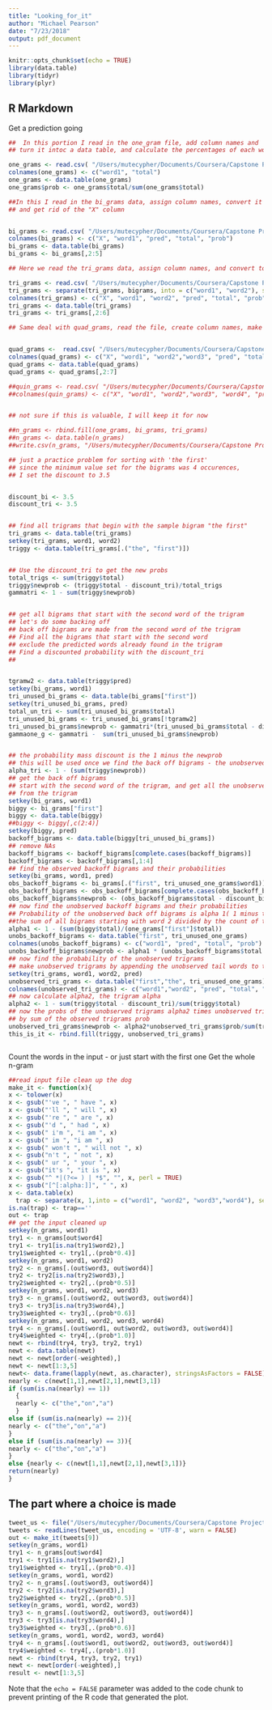 ```yaml
---
title: "Looking_for_it"
author: "Michael Pearson"
date: "7/23/2018"
output: pdf_document
---
```


```r
knitr::opts_chunk$set(echo = TRUE)
library(data.table)
library(tidyr)
library(plyr)
```

## R Markdown

Get a prediction going

```r
##  In this portion I read in the one_gram file, add column names and 
## turn it intoc a data table, and calculate the percentages of each word - one_gram

one_grams <- read.csv( "/Users/mutecypher/Documents/Coursera/Capstone Project/20sample/one_gram_ns_ns.csv")
colnames(one_grams) <- c("word1", "total")
one_grams <- data.table(one_grams)
one_grams$prob <- one_grams$total/sum(one_grams$total)

##In this I read in the bi_grams data, assign column names, convert it to a data table
## and get rid of the "X" column


bi_grams <- read.csv( "/Users/mutecypher/Documents/Coursera/Capstone Project/20sample/nosingles_bi_ns_ns.csv")
colnames(bi_grams) <- c("X", "word1", "pred", "total", "prob")
bi_grams <- data.table(bi_grams)
bi_grams <- bi_grams[,2:5]

## Here we read the tri_grams data, assign column names, and convert to a data table 

tri_grams <- read.csv( "/Users/mutecypher/Documents/Coursera/Capstone Project/20sample/nosingles_tri_ns_ns.csv")
tri_grams <- separate(tri_grams, bigrams, into = c("word1", "word2"), sep = " ")
colnames(tri_grams) <- c("X", "word1", "word2", "pred", "total", "prob")
tri_grams <- data.table(tri_grams)
tri_grams <- tri_grams[,2:6]

## Same deal with quad_grams, read the file, create column names, make a data table


quad_grams <-  read.csv( "/Users/mutecypher/Documents/Coursera/Capstone Project/20sample/sep_quad.csv")
colnames(quad_grams) <- c("X", "word1", "word2","word3", "pred", "total", "prob")
quad_grams <- data.table(quad_grams)
quad_grams <- quad_grams[,2:7]

##quin_grams <- read.csv( "/Users/mutecypher/Documents/Coursera/Capstone Project/20sample/sep_quin.csv")
##colnames(quin_grams) <- c("X", "word1", "word2","word3", "word4", "pred","total", "prob")


## not sure if this is valuable, I will keep it for now

##n_grams <- rbind.fill(one_grams, bi_grams, tri_grams)
##n_grams <- data.table(n_grams)
##write.csv(n_grams, "/Users/mutecypher/Documents/Coursera/Capstone Project/20sample/n_grams.csv")

## just a practice problem for sorting with 'the first'
## since the minimum value set for the bigrams was 4 occurences, 
## I set the discount to 3.5


discount_bi <- 3.5
discount_tri <- 3.5


## find all trigrams that begin with the sample bigram "the first"
tri_grams <- data.table(tri_grams)
setkey(tri_grams, word1, word2)
triggy <- data.table(tri_grams[.("the", "first")])


## Use the discount_tri to get the new probs
total_trigs <- sum(triggy$total)
triggy$newprob <- (triggy$total - discount_tri)/total_trigs
gammatri <- 1 - sum(triggy$newprob)


## get all bigrams that start with the second word of the trigram
## let's do some backing off
## back off bigrams are made from the second word of the trigram
## Find all the bigrams that start with the second word
## exclude the predicted words already found in the trigram
## Find a discounted probability with the discount_tri
## 


tgramw2 <- data.table(triggy$pred)
setkey(bi_grams, word1)
tri_unused_bi_grams <- data.table(bi_grams["first"])
setkey(tri_unused_bi_grams, pred)
total_un_tri <- sum(tri_unused_bi_grams$total)
tri_unused_bi_grams <- tri_unused_bi_grams[!tgramw2]
tri_unused_bi_grams$newprob <- gammatri*(tri_unused_bi_grams$total - discount_tri)/total_un_tri
gammaone_g <- gammatri -  sum(tri_unused_bi_grams$newprob)


## the probability mass discount is the 1 minus the newprob
## this will be used once we find the back off bigrams - the unobserved ones
alpha_tri <- 1 - (sum(triggy$newprob))
## get the back off bigrams
## start with the second word of the trigram, and get all the unobserved unigrams
## from the trigram
setkey(bi_grams, word1)
biggy <- bi_grams["first"]
biggy <- data.table(biggy)
##biggy <- biggy[,c(2:4)]
setkey(biggy, pred)
backoff_bigrams <- data.table(biggy[tri_unused_bi_grams])
## remove NAs
backoff_bigrams <- backoff_bigrams[complete.cases(backoff_bigrams)]
backoff_bigrams <- backoff_bigrams[,1:4]
## find the observed backoff bigrams and their probabilities
setkey(bi_grams, word1, pred)
obs_backoff_bigrams <- bi_grams[.("first", tri_unused_one_grams$word1)]
obs_backoff_bigrams <- obs_backoff_bigrams[complete.cases(obs_backoff_bigrams)]
obs_backoff_bigrams$newprob <- (obs_backoff_bigrams$total - discount_bi)/sum(tri_unused_one_grams$total)
## now find the unobserved backoff bigrams and their probabilities
## Probability of the unobserved back off bigrams is alpha 1( 1 minus the ratio of 
##the sum of all bigrams starting with word 2 divided by the count of the unigram of ##word 2) times (count of each unobserved unigram minus discount) divided by the sum ##of all unobserved trig tail unigrams
alpha1 <- 1 - (sum(biggy$total)/(one_grams["first"]$total))
unobs_backoff_bigrams <- data.table("first", tri_unused_one_grams)
colnames(unobs_backoff_bigrams) <- c("word1", "pred", "total", "prob")
unobs_backoff_bigrams$newprob <- alpha1 * (unobs_backoff_bigrams$total - discount_bi)/sum(unobs_backoff_bigrams$total)
## now find the probability of the unobserved trigrams
## make unobserved trigrams by appending the unobserved tail words to the bigram
setkey(tri_grams, word1, word2, pred)
unobserved_tri_grams <- data.table("first","the", tri_unused_one_grams)
colnames(unobserved_tri_grams) <- c("word1","word2", "pred", "total", "prob")
## now calculate alpha2, the trigram alpha
alpha2 <- 1 - sum(triggy$total - discount_tri)/sum(triggy$total)
## now the probs of the unobserved trigrams alpha2 times unobserved trigrams divided
## by sum of the observed trigrams prob
unobserved_tri_grams$newprob <- alpha2*unobserved_tri_grams$prob/sum(triggy$newprob)
this_is_it <- rbind.fill(triggy, unobserved_tri_grams)



```

Count the words in the input - or just start with the first one
Get the whole n-gram
```r
##read input file clean up the dog
make_it <- function(x){
x <- tolower(x)
x <- gsub("'ve ", " have ", x) 
x <- gsub("'ll ", " will ", x) 
x <- gsub("'re ", " are ", x) 
x <- gsub("'d ", " had ", x)
x <- gsub(" i'm ", "i am ", x)
x <- gsub(" im ", "i am ", x)
x <- gsub(" won't ", " will not ", x)
x <- gsub("n't ", " not ", x)
x <- gsub(" ur ", " your ", x)
x <- gsub("it's ", "it is ", x)
x <- gsub("^ *|(?<= ) | *$", "", x, perl = TRUE)
x <- gsub("[^[:alpha:]]", " ", x) 
x <- data.table(x)
  trap <- separate(x, 1,into = c("word1", "word2", "word3","word4"), sep = " ", extra = "drop", fill = "right")
is.na(trap) <- trap==''
out <- trap
## get the input cleaned up
setkey(n_grams, word1)
try1 <- n_grams[out$word4]
try1 <- try1[is.na(try1$word2),]
try1$weighted <- try1[,.(prob*0.4)]
setkey(n_grams, word1, word2)
try2 <- n_grams[.(out$word3, out$word4)]
try2 <- try2[is.na(try2$word3),]
try2$weighted <- try2[,.(prob*0.5)]
setkey(n_grams, word1, word2, word3)
try3 <- n_grams[.(out$word2, out$word3, out$word4)]
try3 <- try3[is.na(try3$word4),]
try3$weighted <- try3[,.(prob*0.6)]
setkey(n_grams, word1, word2, word3, word4)
try4 <- n_grams[.(out$word1, out$word2, out$word3, out$word4)]
try4$weighted <- try4[,.(prob*1.0)]
newt <- rbind(try4, try3, try2, try1)
newt <- data.table(newt)
newt <- newt[order(-weighted),]
newt <- newt[1:3,5]
newt<- data.frame(lapply(newt, as.character), stringsAsFactors = FALSE)
nearly <- c(newt[1,1],newt[2,1],newt[3,1])
if (sum(is.na(nearly) == 1))
  {
  nearly <- c("the","on","a")
  }
else if (sum(is.na(nearly) == 2)){
nearly <- c("the","on","a")
}
else if (sum(is.na(nearly) == 3)){
nearly <- c("the","on","a")
}
else {nearly <- c(newt[1,1],newt[2,1],newt[3,1])}
return(nearly)
}

```

## The part where a choice is made

```r
tweet_us <- file("/Users/mutecypher/Documents/Coursera/Capstone Project/files/en_US/en_US.twitter.txt")
tweets <- readLines(tweet_us, encoding = 'UTF-8', warn = FALSE)
out <- make_it(tweets[9])
setkey(n_grams, word1)
try1 <- n_grams[out$word4]
try1 <- try1[is.na(try1$word2),]
try1$weighted <- try1[,.(prob*0.4)]
setkey(n_grams, word1, word2)
try2 <- n_grams[.(out$word3, out$word4)]
try2 <- try2[is.na(try2$word3),]
try2$weighted <- try2[,.(prob*0.5)]
setkey(n_grams, word1, word2, word3)
try3 <- n_grams[.(out$word2, out$word3, out$word4)]
try3 <- try3[is.na(try3$word4),]
try3$weighted <- try3[,.(prob*0.6)]
setkey(n_grams, word1, word2, word3, word4)
try4 <- n_grams[.(out$word1, out$word2, out$word3, out$word4)]
try4$weighted <- try4[,.(prob*1.0)]
newt <- rbind(try4, try3, try2, try1)
newt <- newt[order(-weighted),]
result <- newt[1:3,5]

```

Note that the `echo = FALSE` parameter was added to the code chunk to prevent printing of the R code that generated the plot.
